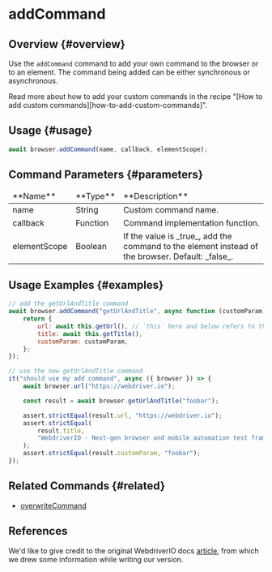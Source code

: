 
# addCommand

## Overview {#overview}

Use the `addCommand` command to add your own command to the browser or to an element. The command being added can be either synchronous or asynchronous.

<Admonition type="info">
    Read more about how to add your custom commands in the recipe "[How to add custom
    commands][how-to-add-custom-commands]".
</Admonition>

## Usage {#usage}

```javascript
await browser.addCommand(name, callback, elementScope);
```

## Command Parameters {#parameters}

<table>
<thead>
<tr><td>**Name**</td><td>**Type**</td><td>**Description**</td></tr>
</thead>
<tbody>
<tr><td>name</td><td>String</td><td>Custom command name.</td></tr>
<tr><td>callback</td><td>Function</td><td>Command implementation function.</td></tr>
<tr><td>elementScope</td><td>Boolean</td><td>If the value is _true_, add the command to the element instead of the browser. Default: _false_.</td></tr>

</tbody>
</table>

## Usage Examples {#examples}

```javascript
// add the getUrlAndTitle command
await browser.addCommand("getUrlAndTitle", async function (customParam) {
    return {
        url: await this.getUrl(), // `this` here and below refers to the "browser" object
        title: await this.getTitle(),
        customParam: customParam,
    };
});

// use the new getUrlAndTitle command
it("should use my add command", async ({ browser }) => {
    await browser.url("https://webdriver.io");

    const result = await browser.getUrlAndTitle("foobar");

    assert.strictEqual(result.url, "https://webdriver.io");
    assert.strictEqual(
        result.title,
        "WebdriverIO · Next-gen browser and mobile automation test framework for Node.js",
    );
    assert.strictEqual(result.customParam, "foobar");
});
```

## Related Commands {#related}

-   [overwriteCommand](../overwriteCommand)

## References

We'd like to give credit to the original WebdriverIO docs [article](https://webdriver.io/docs/api/browser/addCommand), from which we drew some information while writing our version.

[how-to-add-custom-commands]: https://webdriver.io/docs/customcommands/#adding-custom-commands
